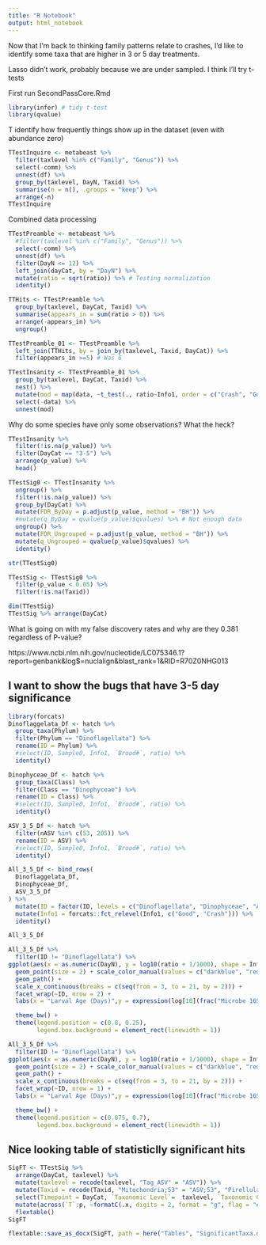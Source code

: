 ```yaml
---
title: "R Notebook"
output: html_notebook
---
```


Now that I'm back to thinking family patterns relate to crashes, I'd like to identify some taxa that are higher in 3 or 5 day treatments.

Lasso didn't work, probably because we are under sampled. I think I'll try t-tests

First run SecondPassCore.Rmd
```r
library(infer) # tidy t-test
library(qvalue)
```


T identify how frequently things show up in the dataset (even with abundance zero)

```r
TTestInquire <- metabeast %>%
  filter(taxlevel %in% c("Family", "Genus")) %>%
  select(-comm) %>%
  unnest(df) %>%
  group_by(taxlevel, DayN, Taxid) %>%
  summarise(n = n(), .groups = "keep") %>%
  arrange(-n)
TTestInquire
```

Combined data processing
```r

TTestPreamble <- metabeast %>%
  #filter(taxlevel %in% c("Family", "Genus")) %>%
  select(-comm) %>%
  unnest(df) %>%
  filter(DayN <= 12) %>%
  left_join(dayCat, by = "DayN") %>%
  mutate(ratio = sqrt(ratio)) %>% # Testing normalization
  identity()

TTHits <- TTestPreamble %>%
  group_by(taxlevel, DayCat, Taxid) %>%
  summarise(appears_in = sum(ratio > 0)) %>%
  arrange(-appears_in) %>%
  ungroup()

TTestPreamble_01 <- TTestPreamble %>%
  left_join(TTHits, by = join_by(taxlevel, Taxid, DayCat)) %>%
  filter(appears_in >=5) # Was 6

TTestInsanity <- TTestPreamble_01 %>%
  group_by(taxlevel, DayCat, Taxid) %>%
  nest() %>%
  mutate(mod = map(data, ~t_test(., ratio~Info1, order = c("Crash", "Good")))) %>% 
  select(-data) %>%
  unnest(mod)
```
Why do some species have only some observations? What the heck?

```r
TTestInsanity %>%
  filter(!is.na(p_value)) %>%
  filter(DayCat == "3-5") %>%
  arrange(p_value) %>%
  head()
```

```r
TTestSig0 <- TTestInsanity %>%
  ungroup() %>%
  filter(!is.na(p_value)) %>%
  group_by(DayCat) %>%
  mutate(FDR_ByDay = p.adjust(p_value, method = "BH")) %>%
  #mutate(q_ByDay = qvalue(p_value)$qvalues) %>% # Not enough data
  ungroup() %>%
  mutate(FDR_Ungrouped = p.adjust(p_value, method = "BH")) %>%
  mutate(q_Ungrouped = qvalue(p_value)$qvalues) %>%
  identity()

str(TTestSig0)

TTestSig <- TTestSig0 %>%
  filter(p_value < 0.05) %>%
  filter(!is.na(Taxid))

dim(TTestSig)
TTestSig %>% arrange(DayCat)
```

What is going on with my false discovery rates and why are they 0.381 regardless of P-value?

https://www.ncbi.nlm.nih.gov/nucleotide/LC075346.1?report=genbank&log$=nuclalign&blast_rank=1&RID=R70Z0NHG013

## I want to show the bugs that have 3-5 day significance

```r
library(forcats)
Dinoflaggelata_Df <- hatch %>%
  group_taxa(Phylum) %>%
  filter(Phylum == "Dinoflagellata") %>%
  rename(ID = Phylum) %>%
  #select(ID, Sample0, Info1, `Brood#`, ratio) %>%
  identity()

Dinophyceae_Df <- hatch %>%
  group_taxa(Class) %>%
  filter(Class == "Dinophyceae") %>%
  rename(ID = Class) %>%
  #select(ID, Sample0, Info1, `Brood#`, ratio) %>%
  identity()

ASV_3_5_Df <- hatch %>%
  filter(nASV %in% c(53, 205)) %>%
  rename(ID = ASV) %>%
  #select(ID, Sample0, Info1, `Brood#`, ratio) %>%
  identity()

All_3_5_Df <- bind_rows(
  Dinoflaggelata_Df,
  Dinophyceae_Df,
  ASV_3_5_Df
) %>%
  mutate(ID = factor(ID, levels = c("Dinoflagellata", "Dinophyceae", "ASV_53", "ASV_205"))) %>%
  mutate(Info1 = forcats::fct_relevel(Info1, c("Good", "Crash"))) %>%
  identity()

All_3_5_Df
```

```r
All_3_5_Df %>%
  filter(ID != "Dinoflagellata") %>%
ggplot(aes(x = as.numeric(DayN), y = log10(ratio + 1/1000), shape = Info1, color = Info1, group = `Brood#`)) +
  geom_point(size = 2) + scale_color_manual(values = c("darkblue", "red")) +
  geom_path() +
  scale_x_continuous(breaks = c(seq(from = 3, to = 21, by = 2))) +
  facet_wrap(~ID, nrow = 2) +
  labs(x = "Larval Age (Days)",y = expression(log[10](frac("Microbe 16S", "Host 18S"))), color = "Batch Outcome", shape = "Batch Outcome") +

  theme_bw() +
  theme(legend.position = c(0.8, 0.25),
        legend.box.background = element_rect(linewidth = 1))
```

```r
All_3_5_Df %>%
  filter(ID != "Dinoflagellata") %>%
ggplot(aes(x = as.numeric(DayN), y = log10(ratio + 1/1000), shape = Info1, color = Info1, group = `Brood#`)) +
  geom_point(size = 2) + scale_color_manual(values = c("darkblue", "red")) +
  geom_path() +
  scale_x_continuous(breaks = c(seq(from = 3, to = 21, by = 2))) +
  facet_wrap(~ID, nrow = 1) +
  labs(x = "Larval Age (Days)",y = expression(log[10](frac("Microbe 16S", "Host 18S"))), color = "Batch Outcome", shape = "Batch Outcome") +

  theme_bw() +
  theme(legend.position = c(0.875, 0.7),
        legend.box.background = element_rect(linewidth = 1))
```

## Nice looking table of statisticlly significant hits

```r
SigFT <- TTestSig %>%
  arrange(DayCat, taxlevel) %>%
  mutate(taxlevel = recode(taxlevel, "Tag_ASV" = "ASV")) %>%
  mutate(Taxid = recode(Taxid, "Mitochondria;53" = "ASV;53", "Pirellulaceae;205" = "ASV;205")) %>% # Because I think blast is more informative for these and the classifier was sort of wrong.
  select(Timepoint = DayCat, `Taxonomic Level`=  taxlevel, `Taxonomic Classification` = Taxid, `T` = statistic, p = p_value) %>% # FDR is always 0.19, and q = 0.03, so lets say so in the text and 
  mutate(across(`T`:p, ~formatC(.x, digits = 2, format = "g", flag = "#"))) %>%
  flextable()
SigFT
```

```r
flextable::save_as_docx(SigFT, path = here("Tables", "SignificantTaxa.docx"))
```

